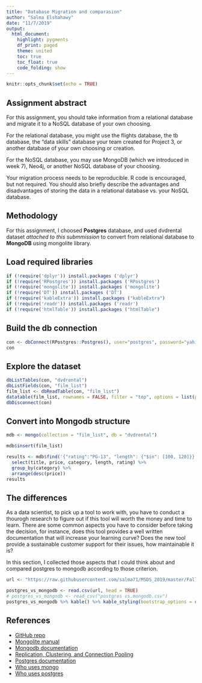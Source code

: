 ```yaml
---
title: "Database Migration and comparasion"
author: "Salma Elshahawy"
date: "11/7/2019"
output:
  html_document:
    highlight: pygments
    df_print: paged
    theme: united
    toc: true
    toc_float: true
    code_folding: show
---
```


```r
knitr::opts_chunk$set(echo = TRUE)
```

## Assignment abstract 

For this assignment, you should take information from a relational database and migrate it to a NoSQL database of your own choosing.

For the relational database, you might use the flights database, the tb database, the "data skills" database your team created for Project 3, or another database of your own choosing or creation.

For the NoSQL database, you may use MongoDB (which we introduced in week 7), Neo4j, or another NoSQL database of your choosing.

Your migration process needs to be reproducible.  R code is encouraged, but not required.  You should also briefly describe the advantages and disadvantages of storing the data in a relational database vs. your NoSQL database.

## Methodology 

For this assignment, I choosed **Postgres** database, and used dvdrental dataset _attached to this submmission_ to convert from relational database to **MongoDB** using mongolite library. 

## Load required libraries

```r
if (!require('dplyr')) install.packages ('dplyr')
if (!require('RPostgres')) install.packages ('RPostgres')
if (!require('mongolite')) install.packages ('mongolite')
if (!require('DT')) install.packages ('DT')
if (!require('kableExtra')) install.packages ("kableExtra")
if (!require('readr')) install.packages ('readr')
if (!require('htmlTable')) install.packages ("htmlTable")
```

## Build the db connection

```r
con <- dbConnect(RPostgres::Postgres(), user="postgres", password="yahia2010", host="localhost", dbname="dvdrental")
con
```

## Explore the dataset 

```r
dbListTables(con, "dvdrental")
dbListFields(con, "film_list")
film_list <- dbReadTable(con, "film_list")
datatable(film_list, rownames = FALSE, filter = "top", options = list(pageLength = 5, scrollX=T) )
dbDisconnect(con)
```

## Convert into Mongodb structure

```r
mdb <- mongo(collection = "film_list", db = "dvdrental")
```

```r
mdb$insert(film_list)
```


```r
results <- mdb$find('{"rating":"PG-13", "length": {"$in": [100, 120]}}', limit = 10) %>%
  select(title, price, category, length, rating) %>%
  group_by(category) %>%
  arrange(desc(price))
results
```

## The differences

As a data scientist, to pick up a tool to work with, you have to conduct a thourogh research to figure out if this tool will worth the money and time to learn. There are some common aspects you have to consider before taking the decision, for instance, does this tool provides a well written documentation that will increase your learning curve? Does the new tool provide a sustainable customer support for their issues, how maintainable it is?

In this section, I collected those aspects that I could think about and compared postgres to mongodb according to those criterion.

```r

url <- "https://raw.githubusercontent.com/salma71/MSDS_2019/master/Fall2019/aquisition_management_607/week_12/postgres%20vs.mongodb.csv"

postgres_vs_mongodb <- read.csv(url, head = TRUE)
# postgres_vs_mongodb <- read_csv("postgres vs.mongodb.csv")
postgres_vs_mongodb %>% kable() %>% kable_styling(bootstrap_options = c("striped", "hover", "condensed", "responsive")) %>% scroll_box(width="100%",height="600px")

```

## References

+ [GitHub repo](https://github.com/salma71/MSDS_2019/tree/master/Fall2019/aquisition_management_607/week_12)
+ [Mongolite manual](https://jeroen.github.io/mongolite/query-data.html)
+ [Mongodb documentation](https://docs.mongodb.com/)
+ [Replication, Clustering, and Connection Pooling](https://wiki.postgresql.org/wiki/Replication,_Clustering,_and_Connection_Pooling)
+ [Postgres documentation](https://postgrest.org/en/v6.0/)
+ [Who uses mongo](https://www.mongodb.com/who-uses-mongodb)
+ [Who uses postgres](https://enlyft.com/tech/products/postgresql?gclid=CjwKCAiAzanuBRAZEiwA5yf4usxBdmbJCE4WdWJGZu0oL0tUb72m-bGDqOG2VZsivCItLXqf_6ezNBoCv5oQAvD_BwE)



